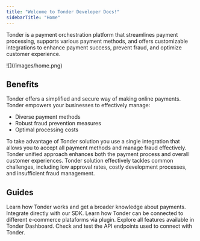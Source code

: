 ```yaml
---
title: "Welcome to Tonder Developer Docs!"
sidebarTitle: "Home"
---
```


Tonder is a payment orchestration platform that streamlines payment processing, supports various payment methods, and offers customizable integrations to enhance payment success, prevent fraud, and optimize customer experience.

<Frame>![](/images/home.png) </Frame>

## Benefits
Tonder offers a simplified and secure way of making online payments. Tonder empowers your businesses to effectively manage:

- Diverse payment methods
- Robust fraud prevention measures
- Optimal processing costs

To take advantage of Tonder solution you use a single integration that allows you to accept all payment methods and manage fraud effectively. Tonder unified approach enhances both the payment process and overall customer experiences. Tonder solution effectively tackles common challenges, including low approval rates, costly development processes, and insufficient fraud management.


## Guides

<Card title="Get Started" icon="flag-checkered" href="./getting-started">
  Learn how Tonder works and get a broader knowledge about payments.
</Card>

<CardGroup>

<Card title="Web SDK" icon="rocket" href="https://www.npmjs.com/package/tonder-sdk-test?activeTab=readme">
  Integrate directly with our SDK.
</Card>

<Card title="Plugins" icon="cash-register" href="./woo-commerce">
  Learn how Tonder can be connected to different e-commerce plataforms via plugin.
</Card>

<Card title="Dashboard" icon="computer" href="./woo-commerce">
  Explore all features available in Tonder Dashboard.
</Card>

<Card title="API Reference" icon="square-terminal" href="/reference/overview">
  Check and test the API endpoints used to connect with Tonder.
</Card>



</CardGroup>